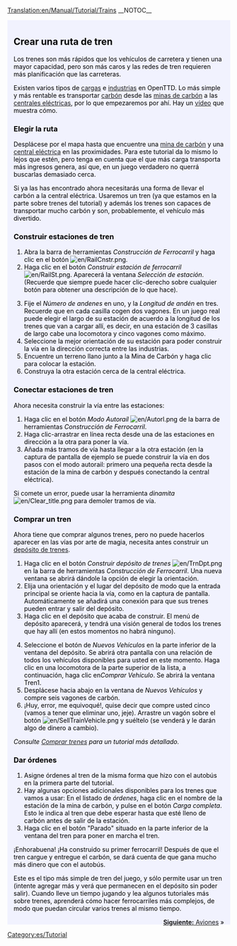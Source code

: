 [[Translation:en/Manual/Tutorial/Trains]]
__NOTOC__
{{en/Tabs|5|3
|Tutorial/Es|1. Inicio<!--
-->|Tutorial/Autobuses/Es|2. Autobuses<!--
-->|Tutorial/Trenes/Es|3. Trenes<!--
-->|Tutorial/Aviones/Es|4. Aviones<!--
-->|Tutorial/Fin/Es|5. Final}}
<div style="padding:.5em 1em 1em 1em; border-top:none; background-color:#f1f2fe; color:#000;">
{{es/Tutorial}}
==Crear una ruta de tren==
Los trenes son más rápidos que los vehículos de carretera y tienen una mayor capacidad, pero son más caros y las redes de tren requieren más planificación que las carreteras.

Existen varios tipos de [[es/Manual/Base Set/Economy/Carga|cargas]] e [[es/Industria|industrias]] en OpenTTD. Lo más simple y más rentable es transportar [[es/Manual/Base Set/Economy/Carbón|carbón]] desde las [[es/Manual/Base Set/Economy/Mina de carbón|minas de carbón]] a las [[es/Manual/Base Set/Economy/Central eléctrica|centrales eléctricas]], por lo que empezaremos por ahí. Hay un [http://www.cs.helsinki.fi/u/ihonkone/ottd_tut.ogg vídeo] que muestra cómo.

===Elegir la ruta===
Desplácese por el mapa hasta que encuentre una [[es/Manual/Base Set/Economy/Mina de carbón|mina de carbón]] y una [[es/Manual/Base Set/Economy/Central eléctrica|central eléctrica]] en las proximidades. Para este tutorial da lo mismo lo lejos que estén, pero tenga en cuenta que el que más carga transporta más ingresos genera, así que, en un juego verdadero no querrá buscarlas demasiado cerca.
{{en/Phototable|[[File:en/tutorial1.png|400px]]|Central eléctrica con minas de carbón cercanas.|none}}

Si ya las has encontrado ahora necesitarás una forma de llevar el carbón a la central eléctrica. Usaremos un tren (ya que estamos en la parte sobre trenes del tutorial) y además los trenes son capaces de transportar mucho carbón y son, probablemente, el vehículo más divertido.

===Construir estaciones de tren===
{{en/Phototable|[[File:es/Railroad Construction.png]]|Barra de herramientas Construcción de ferrocarril.|none|6=:}}
#Abra la barra de herramientas ''Construcción de Ferrocarril'' y haga clic en el botón [[File:en/RailCnstr.png]].
#Haga clic en el botón ''Construir estación de ferrocarril'' [[File:en/RailSt.png]]. Aparecerá la  ventana ''Selección de estación''. (Recuerde que siempre puede hacer clic-derecho sobre cualquier botón para obtener una descripción de lo que hace).
{{en/Phototable|[[File:es/stationgui.png]]|Ventana Selección de estación|none|6=:}}
<ol start="3">
<li>Fije el ''Número de andenes'' en uno, y la ''Longitud de andén'' en tres. Recuerde que en cada casilla cogen dos vagones. En un juego real puede elegir el largo de su estación de acuerdo a la longitud de los trenes que van a cargar allí, es decir, en una estación de 3 casillas de largo cabe una locomotora y cinco vagones como máximo.
<li>Seleccione la mejor orientación de su estación para poder construir la vía en la dirección correcta entre las industrias.
<li>Encuentre un terreno llano junto a la Mina de Carbón y haga clic para colocar la estación.
<li>Construya la otra estación cerca de la central eléctrica.
</ol>
{{en/Phototable|[[File:en/tutorial2.png|400px]]|Sus estaciones junto a las industrias.|none|6=:}}

===Conectar estaciones de tren===
Ahora necesita construir la vía entre las estaciones: 
#Haga clic en el botón ''Modo Autoraíl'' [[File:en/Autorl.png]] de la barra de herramientas ''Construcción de Ferrocarril''.
#Haga clic-arrastrar en línea recta desde una de las estaciones en dirección a la otra para poner la vía.
#Añada más tramos de vía hasta llegar a la otra estación (en la captura de pantalla de ejemplo se puede construir la vía en dos pasos con el modo autorail: primero una pequeña recta desde la estación de la mina de carbón y después conectando la central eléctrica).
{{en/Phototable|[[File:en/tutorial3.png|400px]]|Estaciones conectadas.|none|6=:}}

Si comete un error, puede usar la herramienta ''dinamita'' [[File:en/Clear title.png]] para demoler tramos de vía.

===Comprar un tren===
Ahora tiene que comprar algunos trenes, pero no puede hacerlos aparecer en las vías por arte de magia, necesita antes construir un [[es/Manual/Depósitos|depósito de trenes]].

#Haga clic en el botón ''Construir depósito de trenes'' [[File:en/TrnDpt.png]] en la barra de herramientas ''Construcción de Ferrocarril''. Una nueva ventana se abrirá dándole la opción de elegir la orientación.
#Elija una orientación y el lugar del depósito de modo que la entrada principal se oriente hacia la vía, como en la captura de pantalla. Automáticamente se añadirá una conexión para que sus trenes pueden entrar y salir del depósito.
#Haga clic en el depósito que acaba de construir. El menú de depósito aparecerá, y tendrá una visión general de todos los trenes que hay allí (en estos momentos no habrá ninguno).
{{en/Phototable|[[File:es/tutorial4.png|400px]]|La ventana Depósito de tren.|none|6=:}}
<ol start="4">
<li>Seleccione el botón de ''Nuevos Vehículos'' en la parte inferior de la ventana del depósito. Se abrirá otra pantalla con una relación de todos los vehículos disponibles para usted en este momento. Haga clic en una locomotora de la parte superior de la lista, a continuación, haga clic en''Comprar Vehículo''. Se abrirá la ventana Tren1.
<li>Desplácese hacia abajo en la ventana de ''Nuevos Vehículos'' y compre seis vagones de carbón.
<li>¡Huy, error, me equivoqué!, quise decir que compre usted cinco (vamos a tener que eliminar uno, jeje). Arrastre un vagón sobre el botón [[File:en/SellTrainVehicle.png]] y suéltelo (se venderá y le darán algo de dinero a cambio).
</ol>
''Consulte [[es/Manual/Comprar trenes|Comprar trenes]] para un tutorial más detallado.''

===Dar órdenes===
#Asigne órdenes al tren de la misma forma que hizo con el autobús en la primera parte del tutorial.
#Hay algunas opciones adicionales disponibles para los trenes que vamos a usar: En el listado de ''órdenes'', haga clic en el nombre de la estación de la mina de carbón, y pulse en el botón ''Carga completa''. Esto le indica al tren que debe esperar hasta que esté lleno de carbón antes de salir de la estación.
#Haga clic en el botón "Parado" situado en la parte inferior de la ventana del tren para poner en marcha el tren.

¡Enhorabuena! ¡Ha construido su primer ferrocarril! Después de que el tren cargue y entregue el carbón, se dará cuenta de que gana mucho más dinero que con el autobús.

Este es el tipo más simple de tren del juego, y sólo permite usar un tren (intente agregar más y verá que permanecen en el depósito sin poder salir). Cuando lleve un tiempo jugando y lea algunos tutoriales más sobre trenes, aprenderá cómo hacer ferrocarriles más complejos, de modo que puedan circular varios trenes al mismo tiempo.

<span style="float: right">[[es/Manual/Tutorial/Aviones|'''Siguiente:''' Aviones]] &raquo;</span>
</div>
[[Category:es/Tutorial]]